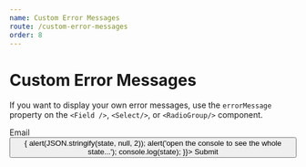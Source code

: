 ```yaml
---
name: Custom Error Messages
route: /custom-error-messages
order: 8
---
```



# Custom Error Messages

If you want to display your own error messages, use the `errorMessage` property on the `<Field />`, `<Select/>`, or `<RadioGroup/>` component.

<Playground>
  <Form>
    <div>
      <div>Email</div>
      <Field id="email" type="email" required errorMessage="This is a custom error message!" />
    </div>
    <div>
      <Button type="submit" id="submit" onClick={(state) => {
          alert(JSON.stringify(state, null, 2));
          alert('open the console to see the whole state...');
          console.log(state);
        }}>
        Submit
      </Button>
    </div>
  </Form>
</Playground>

